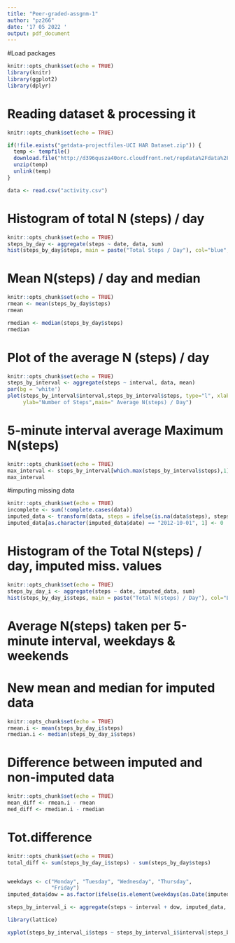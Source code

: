 ---
title: "Peer-graded-assgnm-1"
author: "pz266"
date: '17 05 2022 '
output: pdf_document
---

#Load packages

```{r, include=TRUE}
knitr::opts_chunk$set(echo = TRUE)
library(knitr)
library(ggplot2)
library(dplyr)

```


# Reading dataset & processing it
```{r, include=TRUE}
knitr::opts_chunk$set(echo = TRUE)

if(!file.exists("getdata-projectfiles-UCI HAR Dataset.zip")) {
  temp <- tempfile()
  download.file("http://d396qusza40orc.cloudfront.net/repdata%2Fdata%2Factivity.zip",temp)
  unzip(temp)
  unlink(temp)
}

data <- read.csv("activity.csv")

```

# Histogram of total N (steps) / day


```{r, echo=TRUE}
knitr::opts_chunk$set(echo = TRUE)
steps_by_day <- aggregate(steps ~ date, data, sum)
hist(steps_by_day$steps, main = paste("Total Steps / Day"), col="blue", xlab="Number of Steps")

```


# Mean N(steps) / day and median 

```{r, echo=TRUE}
knitr::opts_chunk$set(echo = TRUE)
rmean <- mean(steps_by_day$steps)
rmean

rmedian <- median(steps_by_day$steps)
rmedian
```

# Plot of the average N (steps) / day 
```{r, echo=TRUE}
knitr::opts_chunk$set(echo = TRUE)
steps_by_interval <- aggregate(steps ~ interval, data, mean)
par(bg = 'white')
plot(steps_by_interval$interval,steps_by_interval$steps, type="l", xlab="Interval", 
     ylab="Number of Steps",main=" Average N(steps) / Day")
```



# 5-minute interval average Maximum N(steps)
```{r, echo=TRUE}
knitr::opts_chunk$set(echo = TRUE)
max_interval <- steps_by_interval[which.max(steps_by_interval$steps),1]
max_interval

```

#imputing missing data
```{r, echo=TRUE}
knitr::opts_chunk$set(echo = TRUE)
incomplete <- sum(!complete.cases(data))
imputed_data <- transform(data, steps = ifelse(is.na(data$steps), steps_by_interval$steps[match(data$interval, steps_by_interval$interval)], data$steps))
imputed_data[as.character(imputed_data$date) == "2012-10-01", 1] <- 0

```

# Histogram of the Total N(steps) / day, imputed miss. values
```{r, echo=TRUE}
knitr::opts_chunk$set(echo = TRUE)
steps_by_day_i <- aggregate(steps ~ date, imputed_data, sum)
hist(steps_by_day_i$steps, main = paste("Total N(steps) / Day"), col="Lightblue", xlab="N(steps) ")

```



# Average N(steps) taken per 5-minute interval, weekdays & weekends

# New mean and median for imputed data
```{r, echo=TRUE}

knitr::opts_chunk$set(echo = TRUE)
rmean.i <- mean(steps_by_day_i$steps)
rmedian.i <- median(steps_by_day_i$steps)

```


# Difference between imputed and non-imputed data
```{r, echo=TRUE}
knitr::opts_chunk$set(echo = TRUE)
mean_diff <- rmean.i - rmean
med_diff <- rmedian.i - rmedian

```

# Tot.difference
```{r, echo=TRUE}
knitr::opts_chunk$set(echo = TRUE)
total_diff <- sum(steps_by_day_i$steps) - sum(steps_by_day$steps)


weekdays <- c("Monday", "Tuesday", "Wednesday", "Thursday", 
              "Friday")
imputed_data$dow = as.factor(ifelse(is.element(weekdays(as.Date(imputed_data$date)),weekdays), "Weekday", "Weekend"))

steps_by_interval_i <- aggregate(steps ~ interval + dow, imputed_data, mean)

library(lattice)

xyplot(steps_by_interval_i$steps ~ steps_by_interval_i$interval|steps_by_interval_i$dow, main="Average N(steps) / Day",xlab="Interval", ylab="Steps",layout=c(1,2), type="l")

```




















